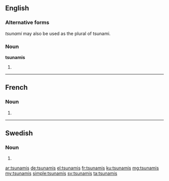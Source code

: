 ==English==

===Alternative forms===
''tsunami'' may also be used as the plural of tsunami.

===Noun===
'''tsunamis'''

# {{plural of|tsunami}}

----

==French==

===Noun===
{{head|fr|g=m-p}}

# {{plural of|tsunami|lang=fr}}

----

==Swedish==

===Noun===
{{head|sv|noun form}}

# {{sv-noun-form-indef-gen|tsunami}}

[[ar:tsunamis]]
[[de:tsunamis]]
[[el:tsunamis]]
[[fr:tsunamis]]
[[ku:tsunamis]]
[[mg:tsunamis]]
[[my:tsunamis]]
[[simple:tsunamis]]
[[sv:tsunamis]]
[[ta:tsunamis]]